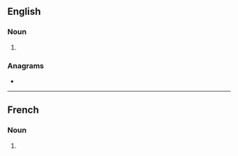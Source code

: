 ==English==

===Noun===
{{head|en|noun plural form}}

# {{plural of|yearling|lang=en}}

===Anagrams===
* {{anagrams|en|layerings|searingly|syringeal}}

----

==French==

===Noun===
{{head|fr|noun plural forms|g=m-p}}

# {{plural of|yearling|lang=fr}}